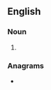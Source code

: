 ==English==

===Noun===
{{head|en|noun plural form}}

# {{plural of|latrine|lang=en}}

===Anagrams===
* {{anagrams|en|entrails|larnites|ratlines|retinals|slantier|trainels|trenails}}